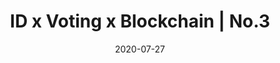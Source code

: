 ---
title: ID x Voting x Blockchain | No.3
date: 2020-07-27
slug: id-blockchain3
group: id-voting
---